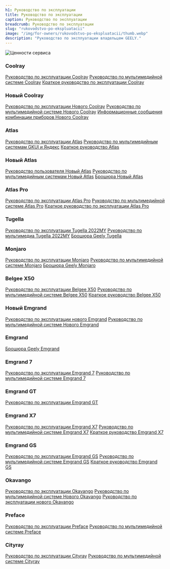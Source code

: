 ```yaml
---
h1: Руководство по эксплуатации
title: Руководство по эксплуатации
caption: Руководство по эксплуатации
breadcrumb: Руководство по эксплуатации
slug: "rukovodstvo-po-ekspluatacii"
image: "/img/for-owners/rukovodstvo-po-ekspluatacii/thumb.webp"
description: "Руководство по эксплуатации владельцем GEELY."
---
```




<picture>
	<source media="(min-width: 942px)" srcset="/img/for-owners/rukovodstvo-po-ekspluatacii/banner.webp" />
	<source media="(min-width: 320px)" srcset="/img/for-owners/rukovodstvo-po-ekspluatacii/thumb.webp" />
	<img src="/img/for-owners/rukovodstvo-po-ekspluatacii/banner.webp" class="w-full mb-12" alt="Ценности сервиса" />
</picture>

### Coolray
<div class="inline-flex flex-col flex-wrap gap-4 justify-center mb-14">
	<a class="btn gray !px-4 !py-1 !text-white !no-underline !text-base !mb-0 w-fit" target="_blank" href="https://files.platform.perxis.ru/coajl2obeucc73bk6srg?sign=NjdmNjZlMTJ8R1dnOWRtUlJSQmpZQTE3RnxlaDsIewjkYmJt6JbKYni5ay9Mn3yx4OzCvAT6VMaiZQ%3D%3D">Руководство по эксплуатации Coolray</a>
	<a class="btn gray !px-4 !py-1 !text-white !no-underline !text-base !mb-0 w-fit" target="_blank" href="https://files.platform.perxis.ru/coajjc0beucc73bk6sqg?sign=NjdmNjZkMzF8eE1mRkZYMWJMQU1SYWh3Y3yvRa0MpC9-r2NaQNJARkKXBdFxb6FkZ-4lFbvIJIUU1Q%3D%3D">Руководство по мультимедийной системе Coolray</a>
	<a class="btn gray !px-4 !py-1 !text-white !no-underline !text-base !mb-0 w-fit" target="_blank" href="https://files.platform.perxis.ru/coajivgbeucc73bk6spg?sign=NjdmNjZjZmZ8UUFoQ0xqUFlKRFdlN0Fwa3wRsWysorGNuu9UPoKXUmgKiPRtVUHctKEiQQ66gz2iqQ%3D%3D">Краткое руководство по эксплуатации Coolray</a>
</div>

### Новый Coolray
<div class="inline-flex flex-col flex-wrap gap-4 justify-center mb-14">
	<a class="btn gray !px-4 !py-1 !text-white !no-underline !text-base !mb-0 w-fit" target="_blank" href="https://files.platform.perxis.ru/coajt90beucc73bk6t6g?sign=NjdmNjcyMjV8ekJzMWkxSDVnd1h4ZDV3b3xhh0w1n4u99zfUwsNliKWwsn8Vid7lgJGtVHKCVx7KFw%3D%3D">Руководство по эксплуатации Нового Coolray</a>
	<a class="btn gray !px-4 !py-1 !text-white !no-underline !text-base !mb-0 w-fit" target="_blank" href="https://files.platform.perxis.ru/coajs20beucc73bk6t5g?sign=NjdmNjcxODl8QjhpN2hRclFrTmRLQUQwaXwMiER8Xgh4mvDtmJXSlkew3LVRHj609hNY--I_ks6u-A%3D%3D">Руководство по мультимедийной системе Нового Coolray</a>
	<a class="btn gray !px-4 !py-1 !text-white !no-underline !text-base !mb-0 w-fit" target="_blank" href="https://files.platform.perxis.ru/coajrlgbeucc73bk6t4g?sign=NjdmNjcxNTZ8LWJOWkVpekhHV1czN0gyRnxzPz1x0q70f9oUZf5f8YWco6HrzRtY5cwYN0JlHveN0w%3D%3D">Информационные сообщения комбинации приборов Нового Coolray</a>
</div>

### Atlas
<div class="inline-flex flex-col flex-wrap gap-4 justify-center mb-10">
	<a class="btn gray !px-4 !py-1 !text-white !no-underline !text-base !mb-0 w-fit" target="_blank" href="https://files.platform.perxis.ru/coai6q8beucc73bk6s00?sign=NjdmNjU2ZWZ8OS1sYXJVQnRKUWFjcnRUM3x3tw19aL_xajIQRgGtZk9FRbWKUWyrg3Suo7-8NxHWsg%3D%3D">Руководство по эксплуатации Atlas</a>
	<a class="btn gray !px-4 !py-1 !text-white !no-underline !text-base !mb-0 w-fit" target="_blank" href="https://files.platform.perxis.ru/coai4s0beucc73bk6ru0?sign=NjdmNjU1ZjF8TDdIcTNES3hGMkhKalEtZnyqGMZe85GYaI4t3UIjf9FXzB5WZtaD1Cgxa11zVNpWVA%3D%3D">Руководство по мультимедийным системам GKUI и Яндекс</a>
	<a class="btn gray !px-4 !py-1 !text-white !no-underline !text-base !mb-0 w-fit" target="_blank" href="https://files.platform.perxis.ru/coai43obeucc73bk6rt0?sign=NjdmNjU1OTF8M3NhWjhXMTl0NVFyelFOTHyA3UaXM4TqKMqO-lpWeuadEBipnShnOGR0qJdp_pc9pg%3D%3D">Краткое руководство Atlas</a>
</div>

### Новый Atlas
<div class="inline-flex flex-col flex-wrap gap-4 justify-center mb-10">
	<a class="btn gray !px-4 !py-1 !text-white !no-underline !text-base !mb-0 w-fit" target="_blank" href="https://files.platform.perxis.ru/coai78obeucc73bk6s10?sign=NjdmNjU3MjR8VnpHVGs5UTVvRVIxd3QwVnx8nd6Bu8_1RMdU_XY_qIFzMWgqAzw96eD1Tew2oLuxag%3D%3D">Руководство пользователя Новый Atlas</a>
	<a class="btn gray !px-4 !py-1 !text-white !no-underline !text-base !mb-0 w-fit" target="_blank" href="https://files.platform.perxis.ru/coai5eobeucc73bk6rv0?sign=NjdmNjU2M2J8eWVzMmYyVzktQ0FGN2d4NXzdDUd9snTKJeZcv_aU3VnMKOT6pv5K75EJjj8eBDt7GQ%3D%3D">Руководство по мультимедийным системам Новый Atlas</a>
	<a class="btn gray !px-4 !py-1 !text-white !no-underline !text-base !mb-0 w-fit" target="_blank" href="https://files.platform.perxis.ru/co5cd3obeucc73aks0hg?sign=NjdmNjdiZTB8T0doaGQzeEJ6V0NBdXhpVHzO4JWpx4OO1z3q0FGCHttyRPshkW_8JVeARdrJqrJ_YQ%3D%3D">Брошюра Новый Atlas</a>
</div>

### Atlas Pro
<div class="inline-flex flex-col flex-wrap gap-4 justify-center mb-10">
	<a class="btn gray !px-4 !py-1 !text-white !no-underline !text-base !mb-0 w-fit" target="_blank" href="https://files.platform.perxis.ru/coai9k8beucc73bk6s40?sign=NjdmNjU4NTR8RExNQVBMUVZ2LWZXemVZMHxeZU1LSe0fNFxLCFAcY234FfB7rM6MKYppUxNha87cDg%3D%3D">Руководство по эксплуатации Atlas Pro</a>
	<a class="btn gray !px-4 !py-1 !text-white !no-underline !text-base !mb-0 w-fit" target="_blank" href="https://files.platform.perxis.ru/coai8vobeucc73bk6s30?sign=NjdmNjU4MDB8SlQ1Y3NpcHNGUDZNLXdGU3xPwXGP6Pa6XSIbJZBa3x7wCo2P6b3epC57yLuE9UUwUA%3D%3D">Руководство по мультимедийной системе Atlas Pro</a>
	<a class="btn gray !px-4 !py-1 !text-white !no-underline !text-base !mb-0 w-fit" target="_blank" href="https://files.platform.perxis.ru/coai870beucc73bk6s20?sign=NjdmNjU3OWV8UTZUczJMSDlUa0ZCUTVNNHzga-3BOgDJ_jxp5N6CNJUd6fmwYWzYXIXf7vClyNZvIQ%3D%3D">Краткое руководство по эксплуатации Atlas Pro</a>
</div>

### Tugella
<div class="inline-flex flex-col flex-wrap gap-4 justify-center mb-10">
	<a class="btn gray !px-4 !py-1 !text-white !no-underline !text-base !mb-0 w-fit" target="_blank" href="https://geely-partner-penza.ru/%D0%A0%D1%83%D0%BA%D0%BE%D0%B2%D0%BE%D0%B4%D1%81%D1%82%D0%B2%D0%BE%20%D0%BF%D0%BE%20%D1%8D%D0%BA%D1%81%D0%BF%D0%BB%D1%83%D0%B0%D1%82%D0%B0%D1%86%D0%B8%D0%B8%20Tugella%202022MY%20%28new%29_10561175701735046876.pdf">Руководство по эксплуатации Tugella 2022MY</a>
	<a class="btn gray !px-4 !py-1 !text-white !no-underline !text-base !mb-0 w-fit" target="_blank" href="https://files.platform.perxis.ru/coajq9gbeucc73bk6t2g?sign=NjdmNjcwYTd8eUFyb2ZHYzdJQ1hMeGVleHx0V6mr-sdohSXmFneFohp_kbAfH34sdl97pP28-QYxtA%3D%3D">Руководство по мультимедиа Tugella 2022MY</a>
	<a class="btn gray !px-4 !py-1 !text-white !no-underline !text-base !mb-0 w-fit" target="_blank" href="https://files.platform.perxis.ru/co6hd5gbeucc73aks4c0?sign=NjdmNjdjMGV8YXBMa2otZ1hPUm5Dc1FOZ3zHr77_6GdIYMV--YFEAtc4JMsRLogVapGabhJXeF8i1A%3D%3D">Брошюра Geely Tugella</a>
</div>

### Monjaro
<div class="inline-flex flex-col flex-wrap gap-4 justify-center mb-10">
	<a class="btn gray !px-4 !py-1 !text-white !no-underline !text-base !mb-0 w-fit" target="_blank" href="https://files.platform.perxis.ru/coajmtgbeucc73bk6su0?sign=NjdmNjZmMDB8YlJraVdBRlNTbHliRmZ1SnwEkaV8x6V-uWIm_ahlDjimyKuvTOodOKYBOBa0iFdlBQ%3D%3D">Руководство по эксплуатации Monjaro</a>
	<a class="btn gray !px-4 !py-1 !text-white !no-underline !text-base !mb-0 w-fit" target="_blank" href="https://files.platform.perxis.ru/coajm8obeucc73bk6ssg?sign=NjdmNjZlYTR8ZXY4RGJBSTk0d3BpdDh4SHzlk8vgKwcDBLtbdS5ScHxub9zGg1_D8FG1HGvIiItVdQ%3D%3D">Руководство по мультимедийной системе Monjaro</a>
	<a class="btn gray !px-4 !py-1 !text-white !no-underline !text-base !mb-0 w-fit" target="_blank" href="https://files.platform.perxis.ru/co6h9ugbeucc73aks490?sign=NjdmNjdjNDF8WDBjLXVtNzMycWVCSnEzeHxdAi-2K36fO0rT-hGtWvj0ky2OSyLbfKvV4wwnlI5NSA%3D%3D">Брошюра Geely Monjaro</a>
</div>

### Belgee X50
<div class="inline-flex flex-col flex-wrap gap-4 justify-center mb-10">
	<a class="btn gray !px-4 !py-1 !text-white !no-underline !text-base !mb-0 w-fit" target="_blank" href="https://files.platform.perxis.ru/coajht0beucc73bk6sog?sign=NjdmNjZjN2R8NEFoOGFzY3NnUE9JbnFhWnxA8gJjBRJ7kOQGvccKgt78vfAHzB_bknPzfr9MJ22OpQ%3D%3D">Руководство по эксплуатации Belgee X50</a>
	<a class="btn gray !px-4 !py-1 !text-white !no-underline !text-base !mb-0 w-fit" target="_blank" href="https://files.platform.perxis.ru/coajh2obeucc73bk6sm0?sign=NjdmNjZjMGN8UlUxWi1TS0hXc083RjRqdXyI7VzjC5UPO9K9zEN_c0Ii04qu4dmfWVGPOYqxky3UEQ%3D%3D">Руководство по мультимедийной системе Belgee X50</a>
	<a class="btn gray !px-4 !py-1 !text-white !no-underline !text-base !mb-0 w-fit" target="_blank" href="https://files.platform.perxis.ru/coajgngbeucc73bk6sl0?sign=NjdmNjZiZGZ8ako0V0Q3TnliQ3ZKRlRTOXxemnWiC380YiR-MLwYDo0fYWNoznaXFjdR0I2feidQWA%3D%3D">Краткое руководство Belgee X50</a>
</div>

### Новый Emgrand
<div class="inline-flex flex-col flex-wrap gap-4 justify-center mb-10">
	<a class="btn gray !px-4 !py-1 !text-white !no-underline !text-base !mb-0 w-fit" target="_blank" href="https://files.platform.perxis.ru/coakengbeucc73bk6ti0?sign=NjdmNjdhZTB8amYxa0s1R3pBQWRSM1I2bHwphKJGx8j_G_DdL_7d-V4k0uEROiqVRFWRqjdGsmvU_w%3D%3D">Руководство по эксплуатации нового Emgrand</a>
	<a class="btn gray !px-4 !py-1 !text-white !no-underline !text-base !mb-0 w-fit" target="_blank" href="https://files.platform.perxis.ru/coakav8beucc73bk6tcg?sign=NjdmNjc4ZmV8U3B1UTdDa096WUoybjhFSXwbeO-WzQIIS9SFg6-lJOfu7ZcC-5Nd7iJbX6d9RnRRAQ%3D%3D">Руководство по мультимедийной системе Нового Emgrand</a>
</div>

### Emgrand
<div class="inline-flex flex-col flex-wrap gap-4 justify-center mb-10">
	<a class="btn gray !px-4 !py-1 !text-white !no-underline !text-base !mb-0 w-fit" target="_blank" href="https://files.platform.perxis.ru/co6htoobeucc73aks4s0?sign=NjdmNjdjN2F8SDBuZm9aYnBuekxrY09pNXyq8bTESyia3EhVwduskQBpYl-gEO9Y1ZzxahrNeGr78g%3D%3D">Брошюра Geely Emgrand</a>
</div>

### Emgrand 7
<div class="inline-flex flex-col flex-wrap gap-4 justify-center mb-10">
	<a class="btn gray !px-4 !py-1 !text-white !no-underline !text-base !mb-0 w-fit" target="_blank" href="https://files.platform.perxis.ru/coakc2gbeucc73bk6tdg?sign=NjdmNjc5OGN8bE5ZenZheWVTNGZZYTVpT3yJmfXWMiDTj-lHX_LwreD5vveuqmJl7FAwNzVbvt-B4Q%3D%3D">Руководство по эксплуатации Emgrand 7</a>
	<a class="btn gray !px-4 !py-1 !text-white !no-underline !text-base !mb-0 w-fit" target="_blank" href="https://files.platform.perxis.ru/coak738beucc73bk6t9g?sign=NjdmNjc3MGV8cWdydUdJQmdPUlJRSDJaVXzA-X9kMnnVFXR2pka-O_C39tPkoPTng5GisCnpGe70RA%3D%3D">Руководство по мультимедийной системе Emgrand 7</a>
</div>

### Emgrand GT
<div class="inline-flex flex-col flex-wrap gap-4 justify-center mb-10">
	<a class="btn gray !px-4 !py-1 !text-white !no-underline !text-base !mb-0 w-fit" target="_blank" href="https://files.platform.perxis.ru/coakdggbeucc73bk6tg0?sign=NjdmNjdhNDV8bmpRUmVuMWhJSzIwdnV0RHyEGlvwhelx7muLirDS9a66Y0httxhs_3Ldyz1KrIY78w%3D%3D">Руководство по эксплуатации Emgrand GT</a>
</div>

### Emgrand X7
<div class="inline-flex flex-col flex-wrap gap-4 justify-center mb-10">
	<a class="btn gray !px-4 !py-1 !text-white !no-underline !text-base !mb-0 w-fit" target="_blank" href="https://files.platform.perxis.ru/coakdu8beucc73bk6th0?sign=NjdmNjdhN2N8TW1nMW5LTjNXWS1vTS1vOXxjNELGS4uoPg-tItkr8f1q-7uWuwKtBpsJB6yy1M-UYA%3D%3D">Руководство по эксплуатации Emgrand X7</a>
	<a class="btn gray !px-4 !py-1 !text-white !no-underline !text-base !mb-0 w-fit" target="_blank" href="https://files.platform.perxis.ru/coakai0beucc73bk6tbg?sign=NjdmNjc4Yzl8dVNEVUZLUEY1ZzZNWHNRdHy-i4bELODiZtASlArZa-XZ_c6f6KeutqW5ojI-EI1aJw%3D%3D">Руководство по мультимедийной системе Emgrand X7</a>
	<a class="btn gray !px-4 !py-1 !text-white !no-underline !text-base !mb-0 w-fit" target="_blank" href="https://files.platform.perxis.ru/coak43obeucc73bk6t8g?sign=NjdmNjc1OTB8Njd5UGp5cDI2Y29vNXdUU3zR4VVRqOVkErkWj3lItlYLVAsw7kZioJAp7DzAQLCz6Q%3D%3D">Краткое руководство Emgrand X7</a>
</div>

### Emgrand GS
<div class="inline-flex flex-col flex-wrap gap-4 justify-center mb-10">
	<a class="btn gray !px-4 !py-1 !text-white !no-underline !text-base !mb-0 w-fit" target="_blank" href="https://files.platform.perxis.ru/coakcr8beucc73bk6tf0?sign=NjdmNjc5ZjZ8UFhXWG5RRzJ4THJMNlRtS3zIGw5zttSsQWA3zpmQKTc5u2jFjFtNVEfvPExReUWLjA%3D%3D">Руководство по эксплуатации Emgrand GS</a>
	<a class="btn gray !px-4 !py-1 !text-white !no-underline !text-base !mb-0 w-fit" target="_blank" href="https://files.platform.perxis.ru/coak7n8beucc73bk6tag?sign=NjdmNjc3NWV8VXEyZDZJaXNyd0c4QXdlVnz2pRE5_zZkkkw8dvHZXm9kWn3bvcb2pqoaHdNkN6yVng%3D%3D">Руководство по мультимедийной системе Emgrand GS</a>
	<a class="btn gray !px-4 !py-1 !text-white !no-underline !text-base !mb-0 w-fit" target="_blank" href="https://files.platform.perxis.ru/coak2fgbeucc73bk6t7g?sign=NjdmNjc0YmZ8OThxeHRUbk9pLS1oN0hTNXykG5uMyS5mlmtHR_Re6JHbVjcVZc-Uo-wIIimHfoAdPA%3D%3D">Краткое руководство Emgrand GS</a>
</div>

### Okavango
<div class="inline-flex flex-col flex-wrap gap-4 justify-center mb-10">
	<a class="btn gray !px-4 !py-1 !text-white !no-underline !text-base !mb-0 w-fit" target="_blank" href="https://files.platform.perxis.ru/coajph8beucc73bk6t1g?sign=NjdmNjcwNDZ8bGloUXJBcTJ5VldnWS13enwTg2vNzzfcUHLQrO5umt2xBf4tBj7h7eGRIAz8Xh0-6A%3D%3D">Руководство по эксплуатации Okavango</a>
	<a class="btn gray !px-4 !py-1 !text-white !no-underline !text-base !mb-0 w-fit" target="_blank" href="https://files.platform.perxis.ru/coajnjobeucc73bk6sv0?sign=NjdmNjZmNTB8aVllNDFPY0lKcUNJbUR2dnx3-yQll3OEWmPcTljACfFj7C5xB16TmLlrToTBdtK5XA%3D%3D">Руководство по мультимедийной системе Нового Okavango</a>
	<a class="btn gray !px-4 !py-1 !text-white !no-underline !text-base !mb-0 w-fit" target="_blank" href="https://files.platform.perxis.ru/coajorobeucc73bk6t0g?sign=NjdmNjZmZjZ8N1lIb01zSWE4cHdUdTNsZXyVA_EPJQKNpyAieBRucJi3VdVUM_LyFY-3Xg9mhJGkEw%3D%3D">Руководство по эксплуатации нового Okavango</a>
</div>

### Preface
<div class="inline-flex flex-col flex-wrap gap-4 justify-center mb-10">
	<a class="btn gray !px-4 !py-1 !text-white !no-underline !text-base !mb-0 w-fit" target="_blank" href="https://geely-partner-penza.ru/%D0%A0%D1%83%D0%BA%D0%BE%D0%B2%D0%BE%D0%B4%D1%81%D1%82%D0%B2%D0%BE%20%D0%BF%D0%BE%20%D1%8D%D0%BA%D1%81%D0%BF%D0%BB%D1%83%D0%B0%D1%82%D0%B0%D1%86%D0%B8%D0%B8%20PREFACE-1_2582961080989468733.pdf">Руководство по эксплуатации Preface</a>
	<a class="btn gray !px-4 !py-1 !text-white !no-underline !text-base !mb-0 w-fit" target="_blank" href="https://geely-partner-penza.ru/%D0%A0%D1%83%D0%BA%D0%BE%D0%B2%D0%BE%D0%B4%D1%81%D1%82%D0%B2%D0%BE%20%D0%BF%D0%BE%20%D0%BC%D1%83%D0%BB%D1%8C%D1%82%D0%B8%D0%BC%D0%B5%D0%B4%D0%B8%D0%B8%CC%86%D0%BD%D0%BE%D0%B8%CC%86%20%D1%81%D0%B8%D1%81%D1%82%D0%B5%D0%BC%D0%B5%20PREFACE-1_16557673470652358360.pdf">Руководство по мультимедийной системе Preface</a>
</div>

### Cityray
<div class="inline-flex flex-col flex-wrap gap-4 justify-center mb-10">
	<a class="btn gray !px-4 !py-1 !text-white !no-underline !text-base !mb-0 w-fit" target="_blank" href="https://geely-partner-penza.ru/%D0%A0%D1%83%D0%BA%D0%BE%D0%B2%D0%BE%D0%B4%D1%81%D1%82%D0%B2%D0%BE%20%D0%BF%D0%BE%20%D1%8D%D0%BA%D1%81%D0%BF%D0%BB%D1%83%D0%B0%D1%82%D0%B0%D1%86%D0%B8%D0%B8%20Cityray_5563753521114726935.pdf">Руководство по эксплуатации Cityray</a>
	<a class="btn gray !px-4 !py-1 !text-white !no-underline !text-base !mb-0 w-fit" target="_blank" href="https://geely-partner-penza.ru/%D0%A0%D1%83%D0%BA%D0%BE%D0%B2%D0%BE%D0%B4%D1%81%D1%82%D0%B2%D0%BE%20%D0%BF%D0%BE%20%D0%BC%D1%83%D0%BB%D1%8C%D1%82%D0%B8%D0%BC%D0%B5%D0%B4%D0%B8%D0%B9%D0%BD%D0%BE%D0%B9%20%D1%81%D0%B8%D1%81%D1%82%D0%B5%D0%BC%D0%B5%20Cityray_324538010061648974.pdf">Руководство по мультимедийной системе Cityray</a>
</div>


<SpecialSalonsInfo dataFormName="Узнать подробнее. Руководство по эксплуатации" />